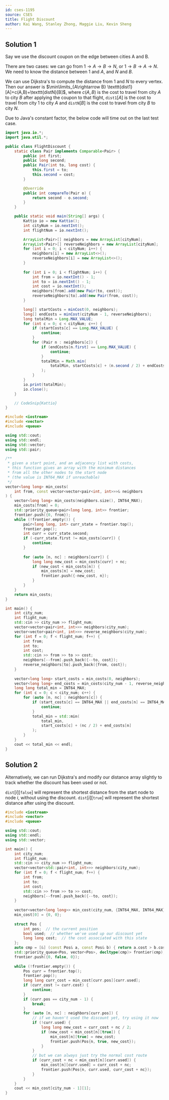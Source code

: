```yaml
---
id: cses-1195
source: CSES
title: Flight Discount
author: Kai Wang, Stanley Zhong, Maggie Liu, Kevin Sheng
---
```


## Solution 1

Say we use the discount coupon on the edge between cities A and B.

There are two cases: we can go from $1\rightarrow A\rightarrow B\rightarrow N$,
or $1\rightarrow B\rightarrow A\rightarrow N$. We need to know the distance
between $1$ and $A$, and $N$ and $B$.

We can use Dijkstra's to compute the distance from $1$ and $N$ to every vertex.
Then our answer is
$\min\limits_{A\rightarrow B} \texttt{dist1}[A]+c(A,B)+\texttt{distN}[B]$, where
$c(A,B)$ is the cost to travel from city $A$ to city $B$ after applying the
coupon to that flight, $\texttt{dist1}[A]$ is the cost to travel from city $1$
to city $A$ and $\texttt{distN}[B]$ is the cost to travel from city $B$ to city
$N$.

<LanguageSection>

<Warning>
Due to Java's constant factor, the below code will time out on the last test case.
</Warning>

<JavaSection>

```java
import java.io.*;
import java.util.*;

public class FlightDiscount {
	static class Pair implements Comparable<Pair> {
		public int first;
		public long second;
		public Pair(int to, long cost) {
			this.first = to;
			this.second = cost;
		}

		@Override
		public int compareTo(Pair o) {
			return second - o.second;
		}
	}

	public static void main(String[] args) {
		Kattio io = new Kattio();
		int cityNum = io.nextInt();
		int flightNum = io.nextInt();

		ArrayList<Pair>[] neighbors = new ArrayList[cityNum];
		ArrayList<Pair>[] reverseNeighbors = new ArrayList[cityNum];
		for (int i = 0; i < cityNum; i++) {
			neighbors[i] = new ArrayList<>();
			reverseNeighbors[i] = new ArrayList<>();
		}
		
		for (int i = 0; i < flightNum; i++) {
			int from = io.nextInt() - 1;
			int to = io.nextInt() - 1;
			int cost = io.nextInt();
			neighbors[from].add(new Pair(to, cost));
			reverseNeighbors[to].add(new Pair(from, cost));
		}

		long[] startCosts = minCost(0, neighbors);
		long[] endCosts = minCost(cityNum - 1, reverseNeighbors);
		long totalMin = Long.MAX_VALUE;
		for (int c = 0; c < cityNum; c++) {
			if (startCosts[c] == Long.MAX_VALUE) {
				continue;
			}
			for (Pair n : neighbors[c]) {
				if (endCosts[n.first] == Long.MAX_VALUE) {
					continue;
				}
				totalMin = Math.min(
					totalMin, startCosts[c] + (n.second / 2) + endCosts[n.first]
				);
			}
		}
		io.print(totalMin);
		io.close();
	}

	// CodeSnip{Kattio}
}
```

</JavaSection>

<CPPSection>

```cpp
#include <iostream>
#include <vector>
#include <queue>

using std::cout;
using std::endl;
using std::vector;
using std::pair;

/**
 * given a start point, and an adjacency list with costs,
 * this function gives an array with the minimum distances
 * from all the other nodes to the start node
 * (the value is INT64_MAX if unreachable)
 */
vector<long long> min_costs(
	int from, const vector<vector<pair<int, int>>>& neighbors
) {
	vector<long long> min_costs(neighbors.size(), INT64_MAX);
	min_costs[from] = 0;
	std::priority_queue<pair<long long, int>> frontier;
	frontier.push({0, from});
	while (!frontier.empty()) {
		pair<long long, int> curr_state = frontier.top();
		frontier.pop();
		int curr = curr_state.second;
		if (-curr_state.first != min_costs[curr]) {
			continue;
		}
		
		for (auto [n, nc] : neighbors[curr]) {
			long long new_cost = min_costs[curr] + nc;
			if (new_cost < min_costs[n]) {
				min_costs[n] = new_cost;
				frontier.push({-new_cost, n});
			}
		}
	}
	return min_costs;
}

int main() {
	int city_num;
	int flight_num;
	std::cin >> city_num >> flight_num;
	vector<vector<pair<int, int>>> neighbors(city_num);
	vector<vector<pair<int, int>>> reverse_neighbors(city_num);
	for (int f = 0; f < flight_num; f++) {
		int from;
		int to;
		int cost;
		std::cin >> from >> to >> cost;
		neighbors[--from].push_back({--to, cost});
		reverse_neighbors[to].push_back({from, cost});
	}
 
	vector<long long> start_costs = min_costs(0, neighbors);
	vector<long long> end_costs = min_costs(city_num - 1, reverse_neighbors);
	long long total_min = INT64_MAX;
	for (int c = 0; c < city_num; c++) {
		for (auto [n, nc] : neighbors[c]) {
			if (start_costs[c] == INT64_MAX || end_costs[n] == INT64_MAX) {
				continue;
			}
			total_min = std::min(
				total_min,
				start_costs[c] + (nc / 2) + end_costs[n]
			);
		}
	}
	cout << total_min << endl;
}
```

</CPPSection>

</LanguageSection>

## Solution 2

Alternatively, we can run Dijkstra's and modify our distance array slightly to
track whether the discount has been used or not.

$\texttt{dist}[i][\texttt{false}]$ will represent the shortest distance from the start node
to node $i$, without using the discount. $\texttt{dist}[i][\texttt{true}]$ will represent
the shortest distance after using the discount.

<LanguageSection>

<CPPSection>

```cpp
#include <iostream>
#include <vector>
#include <queue>

using std::cout;
using std::endl;
using std::vector;

int main() {
	int city_num;
	int flight_num;
	std::cin >> city_num >> flight_num;
	vector<vector<std::pair<int, int>>> neighbors(city_num);
	for (int f = 0; f < flight_num; f++) {
		int from;
		int to;
		int cost;
		std::cin >> from >> to >> cost;
		neighbors[--from].push_back({--to, cost});
	}
 
	vector<vector<long long>> min_cost(city_num, {INT64_MAX, INT64_MAX});
	min_cost[0] = {0, 0};
 
	struct Pos {
		int pos;  // the current position
		bool used;  // whether we've used up our discount yet
		long long cost;  // the cost associated with this state
	};
	auto cmp = [&] (const Pos& a, const Pos& b) { return a.cost > b.cost; };
	std::priority_queue<Pos, vector<Pos>, decltype(cmp)> frontier(cmp);
	frontier.push({0, false, 0});
	
	while (!frontier.empty()) {
		Pos curr = frontier.top();
		frontier.pop();
		long long curr_cost = min_cost[curr.pos][curr.used];
		if (curr_cost != curr.cost) {
			continue;
		}
		if (curr.pos == city_num - 1) {
			break;
		}
		for (auto [n, nc] : neighbors[curr.pos]) {
			// if we haven't used the discount yet, try using it now
			if (!curr.used) {
				long long new_cost = curr_cost + nc / 2;
				if (new_cost < min_cost[n][true]) {
					min_cost[n][true] = new_cost;
					frontier.push(Pos{n, true, new_cost});
				}
			}
			// but we can always just try the normal cost route
			if (curr_cost + nc < min_cost[n][curr.used]) {
				min_cost[n][curr.used] = curr_cost + nc;
				frontier.push(Pos{n, curr.used, curr_cost + nc});
			}
		}
	}
	cout << min_cost[city_num - 1][1];
}
```

</CPPSection>

</LanguageSection>

